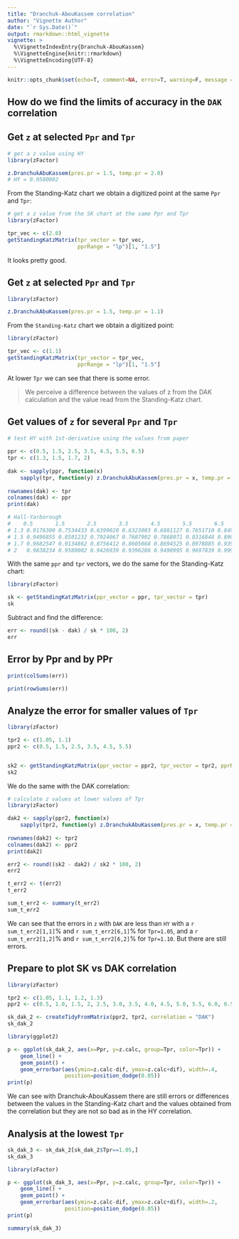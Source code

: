 ```yaml
---
title: "Dranchuk-AbouKassem correlation"
author: "Vignette Author"
date: "`r Sys.Date()`"
output: rmarkdown::html_vignette
vignette: >
  %\VignetteIndexEntry{Dranchuk-AbouKassem}
  %\VignetteEngine{knitr::rmarkdown}
  %\VignetteEncoding{UTF-8}
---
```


```r
knitr::opts_chunk$set(echo=T, comment=NA, error=T, warning=F, message = F, fig.align = 'center')
```


## How do we find the limits of accuracy in the `DAK` correlation


## Get `z` at selected `Ppr` and `Tpr`

```r
# get a z value using HY
library(zFactor)

z.DranchukAbuKassem(pres.pr = 1.5, temp.pr = 2.0)
# HY = 0.9580002
```

From the Standing-Katz chart we obtain a digitized point at the same `Ppr` and `Tpr`:

```r
# get a z value from the SK chart at the same Ppr and Tpr
library(zFactor)

tpr_vec <- c(2.0)
getStandingKatzMatrix(tpr_vector = tpr_vec, 
                      pprRange = "lp")[1, "1.5"]
```

It looks pretty good.


## Get `z` at selected `Ppr` and `Tpr`

```r
library(zFactor)

z.DranchukAbuKassem(pres.pr = 1.5, temp.pr = 1.1)
```

From the `Standing-Katz` chart we obtain a digitized point:

```r
library(zFactor)

tpr_vec <- c(1.1)
getStandingKatzMatrix(tpr_vector = tpr_vec, 
                      pprRange = "lp")[1, "1.5"]
```

At lower `Tpr` we can see that there is some error.


> We perceive a  difference between the values of z from the DAK calculation and the value read from the Standing-Katz chart.


## Get values of `z` for several `Ppr` and `Tpr`

```r
# test HY with 1st-derivative using the values from paper 
 
ppr <- c(0.5, 1.5, 2.5, 3.5, 4.5, 5.5, 6.5) 
tpr <- c(1.3, 1.5, 1.7, 2) 
 
dak <- sapply(ppr, function(x)  
    sapply(tpr, function(y) z.DranchukAbuKassem(pres.pr = x, temp.pr = y))) 
 
rownames(dak) <- tpr 
colnames(dak) <- ppr 
print(dak)

# Hall-Yarborough
#    0.5       1.5       2.5       3.5       4.5       5.5       6.5
# 1.3 0.9176300 0.7534433 0.6399020 0.6323003 0.6881127 0.7651710 0.8493794
# 1.5 0.9496855 0.8581232 0.7924067 0.7687902 0.7868071 0.8316848 0.8906351
# 1.7 0.9682547 0.9134862 0.8756412 0.8605668 0.8694525 0.8978885 0.9396353
# 2   0.9838234 0.9580002 0.9426939 0.9396286 0.9490995 0.9697839 0.9994317
```


With the same `ppr` and `tpr` vectors, we do the same for the Standing-Katz chart:

```r
library(zFactor)

sk <- getStandingKatzMatrix(ppr_vector = ppr, tpr_vector = tpr)
sk
```

Subtract and find the difference:

```r
err <- round((sk - dak) / sk * 100, 2)
err
```

## Error by Ppr and by PPr

```r
print(colSums(err))
```

```r
print(rowSums(err))
```

## Analyze the error for smaller values of `Tpr`

```r
library(zFactor)

tpr2 <- c(1.05, 1.1) 
ppr2 <- c(0.5, 1.5, 2.5, 3.5, 4.5, 5.5) 


sk2 <- getStandingKatzMatrix(ppr_vector = ppr2, tpr_vector = tpr2, pprRange = "lp")
sk2
```


We do the same with the DAK correlation:

```r
# calculate z values at lower values of Tpr
library(zFactor)

dak2 <- sapply(ppr2, function(x)  
    sapply(tpr2, function(y) z.DranchukAbuKassem(pres.pr = x, temp.pr = y))) 
 
rownames(dak2) <- tpr2
colnames(dak2) <- ppr2
print(dak2)
```

```r
err2 <- round((sk2 - dak2) / sk2 * 100, 2)
err2
```

<!-- We can see that using Hall-Yarborough correlation shows a very high error at values of `Tpr` lower or equal than `1.1` being `Tpr=1.05` the worst curve to extract z values from. -->

```r
t_err2 <- t(err2)
t_err2
```


```r
sum_t_err2 <- summary(t_err2)
sum_t_err2
```

We can see that the errors in `z` with `DAK` are less than `HY` with a `r sum_t_err2[1,1]`% and `r sum_t_err2[6,1]`% for `Tpr=1.05`, and a `r sum_t_err2[1,2]`% and `r sum_t_err2[6,2]`% for `Tpr=1.10`. But there are still errors.


## Prepare to plot SK vs DAK correlation

```r
library(zFactor)

tpr2 <- c(1.05, 1.1, 1.2, 1.3) 
ppr2 <- c(0.5, 1.0, 1.5, 2, 2.5, 3.0, 3.5, 4.0, 4.5, 5.0, 5.5, 6.0, 6.5) 

sk_dak_2 <- createTidyFromMatrix(ppr2, tpr2, correlation = "DAK")
sk_dak_2
```


```r
library(ggplot2)

p <- ggplot(sk_dak_2, aes(x=Ppr, y=z.calc, group=Tpr, color=Tpr)) +
    geom_line() +
    geom_point() +
    geom_errorbar(aes(ymin=z.calc-dif, ymax=z.calc+dif), width=.4,
                  position=position_dodge(0.05))
print(p)
```

We can see with Dranchuk-AbouKassem there are still errors or differences between the values in the Standing-Katz chart and the values obtained from the correlation but they are not so bad as in the HY correlation.

## Analysis at the lowest `Tpr`

```r
sk_dak_3 <- sk_dak_2[sk_dak_2$Tpr==1.05,]
sk_dak_3
```


```r
library(zFactor)

p <- ggplot(sk_dak_3, aes(x=Ppr, y=z.calc, group=Tpr, color=Tpr)) +
    geom_line() +
    geom_point() +
    geom_errorbar(aes(ymin=z.calc-dif, ymax=z.calc+dif), width=.2,
                  position=position_dodge(0.05))
print(p)
```

```r
summary(sk_dak_3)
```


